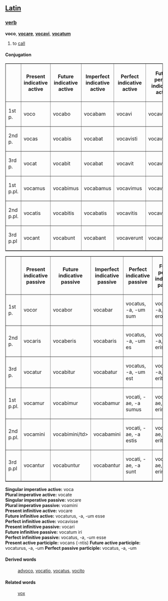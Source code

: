 ==[[Latin]]==
===[[verb]]===
'''voco''', '''[[vocare]]''', '''[[vocavi]]''', '''[[vocatum]]'''

# to [[call]]
====Conjugation====
<table border=1>
<tr><th>  <th>Present<br>indicative<br>active<th>Future<br>indicative<br>active
<th>Imperfect<br>indicative<br>active<th>Perfect<br>indicative<br>active<th>Future perfect<br>indicative<br>active<th>Pluperfect<br>indicative<br>active</tr>
<tr><td>1st p.</td><td>voco</td><td>vocabo</td><td>vocabam</td><td>vocavi</td><td>vocavero</td><td>vocaveram</td>
<tr><td>2nd p.</td><td>vocas</td><td>vocabis</td><td>vocabat</td><td>vocavisti</td><td>vocaveris</td><td>vocaveras</td>
<tr><td>3rd p.</td><td>vocat</td><td>vocabit</td><td>vocabat</td><td>vocavit</td><td>vocaverit</td><td>vocaverat</td>
<tr><td>1st p.pl.</td><td>vocamus</td><td>vocabimus</td><td>vocabamus</td><td>vocavimus</td><td>vocaverimus</td><td>vocaveramus</td>
<tr><td>2nd p.pl.</td><td>vocatis</td><td>vocabitis</td><td>vocabatis</td><td>vocavitis</td><td>vocaveritis</td><td>vocaveratis</td>
<tr><td>3rd p.pl</td><td>vocant</td><td>vocabunt</td><td>vocabant</td><td>vocaverunt</td><td>vocaverint</td><td>vocaverant</td>
</table>
<table border=1>
<tr><th>  <th>Present<br>indicative<br>passive<th>Future<br>indicative<br>passive
<th>Imperfect<br>indicative<br>passive<th>Perfect<br>indicative<br>passive<th>Future perfect<br>indicative<br>passive<th>Pluperfect<br>indicative<br>passive</tr>
<tr><td>1st p.</td><td>vocor</td><td>vocabor</td><td>vocabar</td><td>vocatus, -a, -um sum</td><td>vocatus, -a, -um ero</td><td>vocatus, -a, -um eram</td>
<tr><td>2nd p.</td><td>vocaris</td><td>vocaberis</td><td>vocabaris</td><td>vocatus, -a, -um es</td><td>vocatus, -a, -um eris</td><td>vocatus, -a, -um eras</td>
<tr><td>3rd p.</td><td>vocatur</td><td>vocabitur</td><td>vocabatur</td><td>vocatus, -a, -um est</td><td>vocatus, -a, -um erit</td><td>vocatus, -a, -um erat</td>
<tr><td>1st p.pl.</td><td>vocamur</td><td>vocabimur</td><td>vocabamur</td><td>vocati, -ae, -a sumus</td><td>vocati, -ae, -a erimus</td><td>vocatus, -a, -um eramus</td>
<tr><td>2nd p.pl.</td><td>vocamini</td><td>vocabimini/td><td>vocabamini</td><td>vocati, -ae, -a estis</td><td>vocati, -ae, -a eritis</td><td>vocatus, -a, -um eratis</td>
<tr><td>3rd p.pl</td><td>vocantur</td><td>vocabuntur</td><td>vocabantur</td><td>vocati, -ae, -a sunt</td><td>vocati, -ae, -a erint</td><td>vocatus, -a, -um erant</td>
</table>
'''Singular imperative active:''' voca<br>
'''Plural imperative active:''' vocate<br>
'''Singular imperative passive:''' vocare<br>
'''Plural imperative passive:''' voamini<br>
'''Present infinitive active:''' vocare<br>
'''Future infinitive active:''' vocaturus, -a, -um esse<br>
'''Perfect infinitive active:''' vocavisse<br>
'''Present infinitive passive:''' vocari<br>
'''Future infinitive passive:''' vocatum iri<br>
'''Perfect infinitive passive:''' vocatus, -a, -um esse<br>
'''Present active participle:''' vocans (-ntis)
'''Future active participle:''' vocaturus, -a, -um
'''Perfect passive participle:''' vocatus, -a, -um

====Derived words====
: [[advoco]], [[vocatio]], [[vocatus]], [[vocito]]
====Related words====
: [[vox]]